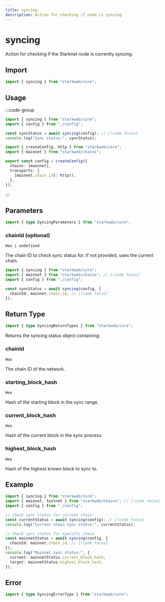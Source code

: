 ```yaml
---
title: syncing
description: Action for checking if node is syncing
---
```


# syncing

Action for checking if the Starknet node is currently syncing.

## Import

```ts
import { syncing } from "starkweb/core";
```

## Usage

:::code-group

```ts [index.ts]
import { syncing } from "starkweb/core";
import { config } from "./config";

const syncStatus = await syncing(config); // [!code focus]
console.log("Sync status:", syncStatus);
```

```ts [config.ts]
import { createConfig, http } from "starkweb/core";
import { mainnet } from "starkweb/chains";

export const config = createConfig({
  chains: [mainnet],
  transports: {
    [mainnet.chain_id]: http(),
  },
});
```

:::

## Parameters

```ts
import { type SyncingParameters } from "starkweb/core";
```

### chainId (optional)

`Hex | undefined`

The chain ID to check sync status for. If not provided, uses the current chain.

```ts [index.ts]
import { syncing } from "starkweb/core";
import { mainnet } from "starkweb/chains"; // [!code focus]
import { config } from "./config";

const syncStatus = await syncing(config, {
  chainId: mainnet.chain_id, // [!code focus]
});
```

## Return Type

```ts
import { type SyncingReturnTypes } from "starkweb/core";
```

Returns the syncing status object containing:

### chainId

`Hex`

The chain ID of the network.

### starting_block_hash

`Hex`

Hash of the starting block in the sync range.

### current_block_hash

`Hex`

Hash of the current block in the sync process.

### highest_block_hash

`Hex`

Hash of the highest known block to sync to.

## Example

```ts [example.ts]
import { syncing } from "starkweb/core";
import { mainnet, testnet } from "starkweb/chains"; // [!code focus]
import { config } from "./config";

// Check sync status for current chain
const currentStatus = await syncing(config); // [!code focus]
console.log("Current chain sync status:", currentStatus);

// Check sync status for specific chain
const mainnetStatus = await syncing(config, {
  chainId: mainnet.chain_id, // [!code focus]
});
console.log("Mainnet sync status:", {
  current: mainnetStatus.current_block_hash,
  target: mainnetStatus.highest_block_hash,
});
```

## Error

```ts
import { type SyncingErrorType } from "starkweb/core";
``` 